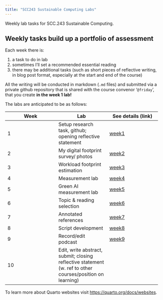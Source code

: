 ```yaml
---
title: "SCC243 Sustainable Computing Labs"
---
```


Weekly lab tasks for SCC.243 Sustainable Computing.

## Weekly tasks build up a portfolio of assessment

Each week there is:

1. a task to do in lab
2. sometimes I'll set a recommended essential reading
3. there may be additional tasks (such as short pieces of reflective writing, in blog post format, especially at the start and end of the course)

All the writing will be conducted in markdown (`.md` files) and submitted via a private github repository that is shared with the course convenor '`@friday`', that you create **in the week 1 lab!**

The labs are anticipated to be as follows:

| Week | Lab | See details (link) |
| ---  | --- | --- |
| 1 | Setup research task, github; opening reflective statement | [week1](week1/README.html) |
| 2 | My digital footprint survey/ photos | [week2](week2/README.html) |
| 3 | Workload footprint estimation | [week3](week3/README.html) |
| 4 | Measurement lab | [week4](week4/README.html) |
| 5 | Green AI measurement lab | [week5](week5/README.html) |
| 6 | Topic & reading selection | [week6](week6/README.html) |
| 7 | Annotated references | [week7](week7/README.html) |
| 8 | Script development  | [week8](week8/README.html) |
| 9 | Record/edit podcast | [week9](week9/README.html) |
| 10 | Edit, write abstract, submit; closing reflective statement (w. ref to other courses/position on learning) | <!-- [week10](week10) --> |


To learn more about Quarto websites visit <https://quarto.org/docs/websites>.
